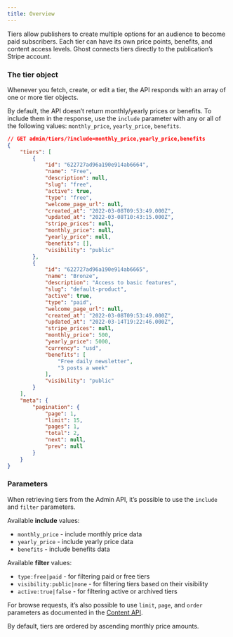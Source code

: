 ```yaml
---
title: Overview
---
```


Tiers allow publishers to create multiple options for an audience to become paid subscribers. Each tier can have its own price points, benefits, and content access levels. Ghost connects tiers directly to the publication’s Stripe account.

### The tier object

Whenever you fetch, create, or edit a tier, the API responds with an array of one or more tier objects.

By default, the API doesn’t return monthly/yearly prices or benefits. To include them in the response, use the `include` parameter with any or all of the following values: `monthly_price`, `yearly_price`, `benefits`.

```json
// GET admin/tiers/?include=monthly_price,yearly_price,benefits
{
    "tiers": [
        {
            "id": "622727ad96a190e914ab6664",
            "name": "Free",
            "description": null,
            "slug": "free",
            "active": true,
            "type": "free",
            "welcome_page_url": null,
            "created_at": "2022-03-08T09:53:49.000Z",
            "updated_at": "2022-03-08T10:43:15.000Z",
            "stripe_prices": null,
            "monthly_price": null,
            "yearly_price": null,
            "benefits": [],
            "visibility": "public"
        },
        {
            "id": "622727ad96a190e914ab6665",
            "name": "Bronze",
            "description": "Access to basic features",
            "slug": "default-product",
            "active": true,
            "type": "paid",
            "welcome_page_url": null,
            "created_at": "2022-03-08T09:53:49.000Z",
            "updated_at": "2022-03-14T19:22:46.000Z",
            "stripe_prices": null,
            "monthly_price": 500,
            "yearly_price": 5000,
            "currency": "usd",
            "benefits": [
                "Free daily newsletter",
                "3 posts a week"
            ],
            "visibility": "public"
        }
    ],
    "meta": {
        "pagination": {
            "page": 1,
            "limit": 15,
            "pages": 1,
            "total": 2,
            "next": null,
            "prev": null
        }
    }
}
```

### Parameters

When retrieving tiers from the Admin API, it’s possible to use the `include` and `filter` parameters.

Available **include** values:

* `monthly_price` - include monthly price data
* `yearly_price` - include yearly price data
* `benefits` - include benefits data

Available **filter** values:

* `type:free|paid` - for filtering paid or free tiers
* `visibility:public|none` - for filtering tiers based on their visibility
* `active:true|false` - for filtering active or archived tiers

For browse requests, it’s also possible to use `limit`, `page`, and `order` parameters as documented in the [Content API](/content-api/#parameters).

By default, tiers are ordered by ascending monthly price amounts.
